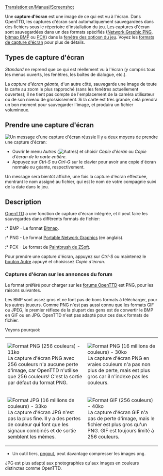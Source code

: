 [[Translation:en/Manual/Screenshot]]


Une '''capture d'écran''' est une image de ce qui est vu à l'écran. Dans OpenTTD, les captures d'écran sont automatiquement sauvegardées dans des fichiers sous le répertoire d'installation du jeu. Les captures d'écran sont sauvegardées dans un des formats spécifiés ([https://www.wikipedia.org/wiki/fr:Portable Network Graphic PNG], [https://www.wikipedia.org/wiki/fr:Windows bitmap BMP] ou [https://www.wikipedia.org/wiki/fr:PCX PCX]) dans la [[fr/Manual/Fenêtre des options du jeu|fenêtre des optiosn du jeu]]. Voyez les [[fr/Archive/Manual/Settings/Format de copie d'écran|formats de capture d'écran]] pour plus de détails.

==Types de capture d'écran==
''Standard'' ne reprend que ce qui est réellement vu à l'écran (y compris tous les menus ouverts, les fenêtres, les boîtes de dialogue, etc.).

La ''capture d'écran géante'', d'un autre côté, sauvegarde une image de toute la carte au zoom le plus rapproché (sans les fenêtres actuellement ouvertes); il ne tient pas compte de l'emplacement de la caméra utilisateur ou de son niveau de grossissement. Si la carte est très grande, cela prendra un bon moment pour sauvegarder l'image, et produira un fichier volumineux.

==Prendre une capture d'écran==
[[File:en/Manual/Screenshot successbox.png|frame|Un message d'une capture d'écran réussie]]
Il y a deux moyens de prendre une capture d'écran:
*Ouvrir le menu ''Autres'' ([[File:en/Manual/Manual html 51cda05b.png|Autres]]) et choisir ''Copie d'écran'' ou ''Copie d'écran de la carte entière''.
*Appuyez sur ''Ctrl-S'' ou ''Ctrl-G'' sur le clavier pour avoir une copie d'écran normale ou géante, respectivement.

Un message sera bientôt affiché, une fois la capture d'écran effectuée, montrant le nom assigné au fichier, qui est le nom de votre compagnie suivi de la date dans le jeu.

==Description==
[[fr/Manual/Main Page|OpenTTD]] a une fonction de capture d'écran intégrée, et il peut faire les sauvegardes dans différents formats de fichier:

:* BMP - Le format [http://fr.wikipedia.org/wiki/Windows_bitmap Bitmap].
:* PNG - Le format [http://www.libpng.org/pub/png/ Portable Network Graphics] (en anglais).
:* PCX - Le format de [http://fr.wikipedia.org/wiki/PCX Paintbrush de ZSoft].

Pour prendre une capture d'écran, appuyez sur ''Ctrl-S'' ou maintenez le [[fr/Manual/Interface#autres|bouton Autre]] appuyé et choisissez ''Copie d'écran''.

===Captures d'écran sur les annonces du forum===
Le format préféré pour charger sur les [http://forum.openttd.org/ forums OpenTTD] est PNG, pour les raisons suivantes.

Les BMP sont assez gros et ne font pas de bons formats à télécharger, pour les autres joueurs. Comme PNG n'est pas aussi connu que les formats GIF ou JPEG, le premier réflexe de la plupart des gens est de convertir le BMP en GIF ou en JPG. OpenTTD n'est pas adapté pour ces deux formats de fichier.

Voyons pourquoi:
{|
|[[File:en/Manual/Screenshot optimised pngout.png|none|frame|Format PNG (256 couleurs) - 11ko]]
La capture d'écran PNG avec 256 couleurs n'a aucune perte d'image, car OpenTTD n'utilise que 256 couleurs! C'est la sortie par défaut du format PNG.
|[[File:en/Manual/Screenshot png.png|none|frame|Format PNG (16 millions de couleurs) - 30ko]]
La capture d'écran PNG en vraies couleurs n'a pas non plus de perte, mais est plus gros car il n'indexe pas les couleurs.
|-
|[[File:en/Manual/Screenshot jpg.jpeg|none|frame|Format JPG (16 millions de couleurs) - 33ko]]
La capture d'écran JPG n'est pas la plus fine. Il y a des pertes de couleur qui font que les signaux combinés et de sortie semblent les mêmes.
|[[File:en/Manual/Screenshot gif.gif|none|frame|Format GIF (256 couleurs) - 40ko]]
La capture d'écran GIF n'a pas de perte d'image, mais le fichier est plus gros qu'un PNG. GIF est toujours limité à 256 couleurs.
|}
* Un outil tiers, [http://advsys.net/ken/utils.htm pngout], peut davantage compresser les images png.


JPG est plus adapté aux photographies qu'aux images en couleurs distinctes comme OpenTTD.

{{fr/Note|Les fichiers PCX sont une fonctionnalité d'origine car le Transport Tycoon primitif ne pouvait sauvegarder que dans le format PCX. Les fichiers PCX ne se compressent pas bien, l'exemple ci-dessus en PCX faisant 233Ko.}}
